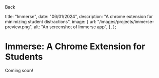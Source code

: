 
<BackLink href="/projects">Back</BackLink>

  title: "Immerse",
  date: "06/01/2024",
  description: "A chrome extension for minimizing student distractions",
  image: {
    url: "/images/projects/immerse-preview.png",
    alt: "An screenshot of Immerse app",
  },
};

# Immerse: A Chrome Extension for Students

<PostDateRenderer date="06/01/2024" />

Coming soon!
